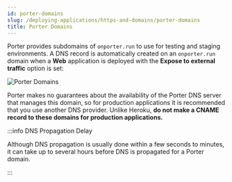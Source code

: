 ```yaml
---
id: porter-domains
slug: /deploying-applications/https-and-domains/porter-domains
title: Porter Domains
---
```


Porter provides subdomains of `onporter.run` to use for testing and staging environments. A DNS record is automatically created on an `onporter.run` domain when a **Web** application is deployed with the **Expose to external traffic** option is set:

![Porter Domains](https://files.readme.io/4feba90-expose.png "Porter Domains")

Porter makes no guarantees about the availability of the Porter DNS server that manages this domain, so for production applications it is recommended that you use another DNS provider. Unlike Heroku, **do not make a CNAME record to these domains for production applications.**

:::info DNS Propagation Delay

Although DNS propagation is usually done within a few seconds to minutes, it can take up to several hours before DNS is propagated for a Porter domain.

:::
